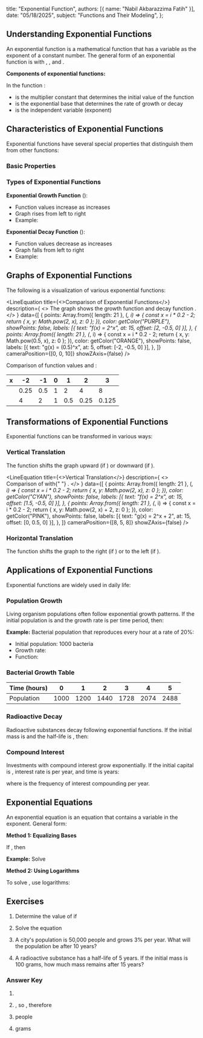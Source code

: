 
  title: "Exponential Function",
  authors: [{ name: "Nabil Akbarazzima Fatih" }],
  date: "05/18/2025",
  subject: "Functions and Their Modeling",
};

## Understanding Exponential Functions

An exponential function is a mathematical function that has a variable as the exponent of a constant number. The general form of an exponential function is <InlineMath math="f(x) = a \cdot b^x" /> with <InlineMath math="a \neq 0" />, <InlineMath math="b > 0" />, and <InlineMath math="b \neq 1" />.

**Components of exponential functions:**

In the function <InlineMath math="f(x) = a \cdot b^x" />:

- <InlineMath math="a" /> is the multiplier constant that determines the initial
  value of the function
- <InlineMath math="b" /> is the exponential base that determines the rate of growth
  or decay
- <InlineMath math="x" /> is the independent variable (exponent)

## Characteristics of Exponential Functions

Exponential functions have several special properties that distinguish them from other functions:

### Basic Properties

<div className="flex flex-col gap-4">
  <BlockMath math="f(0) = a \cdot b^0 = a \cdot 1 = a" />
  <BlockMath math="f(x_1 + x_2) = a \cdot b^{x_1 + x_2} = a \cdot b^{x_1} \cdot b^{x_2}" />
  <BlockMath math="f(x_1 - x_2) = a \cdot b^{x_1 - x_2} = \frac{a \cdot b^{x_1}}{b^{x_2}}" />
</div>

### Types of Exponential Functions

**Exponential Growth Function** (<InlineMath math="b > 1" />):

- Function values increase as <InlineMath math="x" /> increases
- Graph rises from left to right
- Example: <InlineMath math="f(x) = 2^x" />

**Exponential Decay Function** (<InlineMath math="0 < b < 1" />):

- Function values decrease as <InlineMath math="x" /> increases
- Graph falls from left to right
- Example: <InlineMath math="f(x) = (0.5)^x" />

## Graphs of Exponential Functions

The following is a visualization of various exponential functions:

<LineEquation
  title={<>Comparison of Exponential Functions</>}
  description={
    <>
      The graph shows the growth function <InlineMath math="f(x) = 2^x" /> and
      decay function <InlineMath math="g(x) = (0.5)^x" />.
    </>
  }
  data={[
    {
      points: Array.from({ length: 21 }, (_, i) => {
        const x = i * 0.2 - 2;
        return { x, y: Math.pow(2, x), z: 0 };
      }),
      color: getColor("PURPLE"),
      showPoints: false,
      labels: [{ text: "f(x) = 2^x", at: 15, offset: [2, -0.5, 0] }],
    },
    {
      points: Array.from({ length: 21 }, (_, i) => {
        const x = i * 0.2 - 2;
        return { x, y: Math.pow(0.5, x), z: 0 };
      }),
      color: getColor("ORANGE"),
      showPoints: false,
      labels: [{ text: "g(x) = (0.5)^x", at: 5, offset: [-2, -0.5, 0] }],
    },
  ]}
  cameraPosition={[0, 0, 10]}
  showZAxis={false}
/>

Comparison of function values <InlineMath math="f(x) = 2^x" /> and <InlineMath math="g(x) = (0.5)^x" />:

| x                                    | -2   | -1  | 0   | 1   | 2    | 3     |
| ------------------------------------ | ---- | --- | --- | --- | ---- | ----- |
| <InlineMath math="f(x) = 2^x" />     | 0.25 | 0.5 | 1   | 2   | 4    | 8     |
| <InlineMath math="g(x) = (0.5)^x" /> | 4    | 2   | 1   | 0.5 | 0.25 | 0.125 |

## Transformations of Exponential Functions

Exponential functions can be transformed in various ways:

### Vertical Translation

The function <InlineMath math="f(x) = a \cdot b^x + c" /> shifts the graph upward (if <InlineMath math="c > 0" />) or downward (if <InlineMath math="c < 0" />).

<LineEquation
  title={<>Vertical Translation</>}
  description={
    <>
      Comparison of <InlineMath math="f(x) = 2^x" /> with{" "}
      <InlineMath math="g(x) = 2^x + 2" />.
    </>
  }
  data={[
    {
      points: Array.from({ length: 21 }, (_, i) => {
        const x = i * 0.2 - 2;
        return { x, y: Math.pow(2, x), z: 0 };
      }),
      color: getColor("CYAN"),
      showPoints: false,
      labels: [{ text: "f(x) = 2^x", at: 15, offset: [1.5, -0.5, 0] }],
    },
    {
      points: Array.from({ length: 21 }, (_, i) => {
        const x = i * 0.2 - 2;
        return { x, y: Math.pow(2, x) + 2, z: 0 };
      }),
      color: getColor("PINK"),
      showPoints: false,
      labels: [{ text: "g(x) = 2^x + 2", at: 15, offset: [0, 0.5, 0] }],
    },
  ]}
  cameraPosition={[8, 5, 8]}
  showZAxis={false}
/>

### Horizontal Translation

The function <InlineMath math="f(x) = a \cdot b^{x-h}" /> shifts the graph to the right (if <InlineMath math="h > 0" />) or to the left (if <InlineMath math="h < 0" />).

## Applications of Exponential Functions

Exponential functions are widely used in daily life:

### Population Growth

Living organism populations often follow exponential growth patterns. If the initial population is <InlineMath math="P_0" /> and the growth rate is <InlineMath math="r" /> per time period, then:

<BlockMath math="P(t) = P_0 \cdot (1 + r)^t" />

**Example:** Bacterial population that reproduces every hour at a rate of 20%:

- Initial population: 1000 bacteria
- Growth rate: <InlineMath math="r = 0.2" />
- Function: <InlineMath math="P(t) = 1000 \cdot (1.2)^t" />

### Bacterial Growth Table

| Time (hours) | 0    | 1    | 2    | 3    | 4    | 5    |
| ------------ | ---- | ---- | ---- | ---- | ---- | ---- |
| Population   | 1000 | 1200 | 1440 | 1728 | 2074 | 2488 |

### Radioactive Decay

Radioactive substances decay following exponential functions. If the initial mass is <InlineMath math="M_0" /> and the half-life is <InlineMath math="t_{1/2}" />, then:

<BlockMath math="M(t) = M_0 \cdot \left(\frac{1}{2}\right)^{t/t_{1/2}}" />

### Compound Interest

Investments with compound interest grow exponentially. If the initial capital is <InlineMath math="P" />, interest rate is <InlineMath math="r" /> per year, and time is <InlineMath math="t" /> years:

<BlockMath math="A = P \cdot \left(1 + \frac{r}{n}\right)^{nt}" />

where <InlineMath math="n" /> is the frequency of interest compounding per year.

## Exponential Equations

An exponential equation is an equation that contains a variable in the exponent. General form:

<BlockMath math="b^x = c" />

**Method 1: Equalizing Bases**

If <InlineMath math="b^{f(x)} = b^{g(x)}" />, then <InlineMath math="f(x) = g(x)" />

**Example:** Solve <InlineMath math="2^{x+1} = 8" />

<div className="flex flex-col gap-4">
  <BlockMath math="2^{x+1} = 8" />
  <BlockMath math="2^{x+1} = 2^3" />
  <BlockMath math="x + 1 = 3" />
  <BlockMath math="x = 2" />
</div>

**Method 2: Using Logarithms**

To solve <InlineMath math="b^x = c" />, use logarithms:

<BlockMath math="x = \log_b c = \frac{\log c}{\log b}" />

## Exercises

1. Determine the value of <InlineMath math="f(3)" /> if <InlineMath math="f(x) = 5 \cdot 2^x" />

2. Solve the equation <InlineMath math="3^{2x-1} = 27" />

3. A city's population is 50,000 people and grows 3% per year. What will the population be after 10 years?

4. A radioactive substance has a half-life of 5 years. If the initial mass is 100 grams, how much mass remains after 15 years?

### Answer Key

1. <InlineMath math="f(3) = 5 \cdot 2^3 = 5 \cdot 8 = 40" />

2. <InlineMath math="3^{2x-1} = 27 = 3^3" />, so <InlineMath math="2x - 1 = 3" />
   , therefore <InlineMath math="x = 2" />

3. <InlineMath math="P(10) = 50000 \cdot (1.03)^{10} = 50000 \cdot 1.344 = 67.195" /> people

4. <InlineMath math="M(15) = 100 \cdot \left(\frac{1}{2}\right)^{15/5} = 100 \cdot \left(\frac{1}{2}\right)^3 = 100 \cdot \frac{1}{8} = 12.5" /> grams
